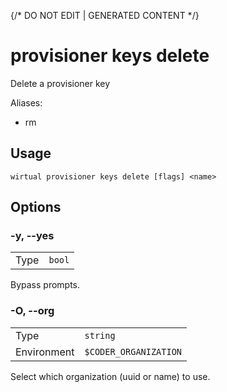 {/* DO NOT EDIT | GENERATED CONTENT */}

# provisioner keys delete

Delete a provisioner key

Aliases:

- rm

## Usage

```console
wirtual provisioner keys delete [flags] <name>
```

## Options

### -y, --yes

|      |                   |
| ---- | ----------------- |
| Type | <code>bool</code> |

Bypass prompts.

### -O, --org

|             |                                  |
| ----------- | -------------------------------- |
| Type        | <code>string</code>              |
| Environment | <code>$CODER_ORGANIZATION</code> |

Select which organization (uuid or name) to use.
